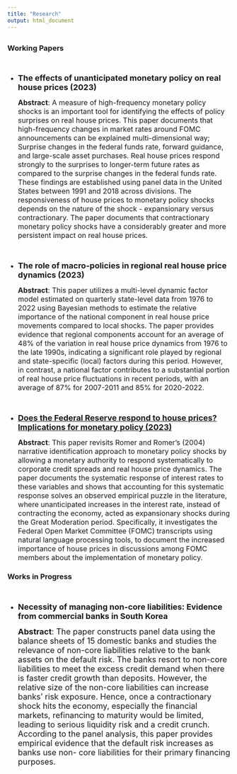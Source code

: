 ```yaml
---
title: "Research"
output: html_document
---
```


## {.tabset}

### Working Papers

<br />

- <a> <font size="4"> **The effects of unanticipated monetary policy on real house prices (2023)** </font> </a> <br />

    <font size="3"> **Abstract**: A measure of high-frequency monetary policy shocks is an important tool for identifying the effects of policy surprises on real house prices. This paper documents that high-frequency changes in market rates around FOMC announcements can be explained multi-dimensional way; Surprise changes in the federal funds rate, forward guidance, and large-scale asset purchases. Real house prices respond strongly to the surprises to longer-term future rates as compared to the surprise changes in the federal funds rate. These findings are established using panel data in the United States between 1991 and 2018 across divisions. The responsiveness of house prices to monetary policy shocks depends on the nature of the shock - expansionary versus contractionary. The paper documents that contractionary monetary policy shocks have a considerably greater and more persistent impact on real house prices.
 </font> <br /> <br /> <br />

- <a> <font size="4"> **The role of macro-policies in regional real house price dynamics (2023)**  </font> </a> <br />

    <font size="3"> **Abstract**: This paper utilizes a multi-level dynamic factor model estimated on quarterly state-level data from 1976 to 2022 using Bayesian methods to estimate the relative importance of the national component in real house price movements compared to local shocks. The paper provides evidence that regional components account for an average of 48\% of the variation in real house price dynamics from 1976 to the late 1990s, indicating a significant role played by regional and state-specific (local) factors during this period. However, in contrast, a national factor contributes to a substantial portion of real house price fluctuations in recent periods, with an average of 87\% for 2007-2011 and 85\% for 2020-2022. 
</font> <br /> <br /> <br />

- <a href="ID_MP_HP.pdf#" class="download" title="Download as PDF"> <font size="4"> **Does the Federal Reserve respond to house prices? Implications for monetary policy (2023)**  </font> </a> <br />

    <font size="3"> **Abstract**: This paper revisits Romer and Romer's (2004) narrative identification approach to monetary policy shocks by allowing a monetary authority to respond systematically to corporate credit spreads and real house price dynamics. The paper documents the systematic response of interest rates to these variables and shows that accounting for this systematic response solves an observed empirical puzzle in the literature, where unanticipated increases in the interest rate, instead of contracting the economy, acted as expansionary shocks during the Great Moderation period. Specifically, it investigates the Federal Open Market Committee (FOMC) transcripts using natural language processing tools, to document the increased importance of house prices in discussions among FOMC members about the implementation of monetary policy. </font>

### Works in Progress

<br />

- <a> <font size="4"> **Necessity of managing non-core liabilities: Evidence from commercial banks in South Korea** </font> </a> <br />

    <font size="4"> **Abstract**: The paper constructs panel data using the balance sheets of 15 domestic banks and studies the relevance of non-core liabilities relative to the bank assets on the default risk. The banks resort to non-core liabilities to meet the excess credit demand when there is faster credit growth than deposits. However, the relative size of the non-core liabilities can increase banks’ risk exposure. Hence, once a contractionary shock hits the economy, especially the financial markets, refinancing to maturity would be limited, leading to serious liquidity risk and a credit crunch. According to the panel analysis, this paper provides empirical evidence that the default risk increases as banks use non- core liabilities for their primary financing purposes.
 </font> <br />
